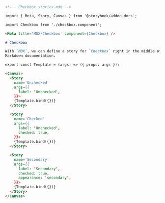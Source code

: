 ```md
<!--- Checkbox.stories.mdx -->

import { Meta, Story, Canvas } from '@storybook/addon-docs';

import Checkbox from './checkbox.component';

<Meta title='MDX/Checkbox' component={Checkbox} />

# Checkbox

With `MDX`, we can define a story for `Checkbox` right in the middle of our
Markdown documentation.

export const Template = (args) => ({ props: args });

<Canvas>
  <Story 
    name='Unchecked'
    args={{ 
      label: 'Unchecked',
    }}>
    {Template.bind({})}
  </Story>

  <Story 
    name='Checked'
    args={{ 
      label: 'Unchecked',
      checked: true,
    }}>
    {Template.bind({})}
  </Story>

  <Story 
    name='Secondary'
    args={{
      label: 'Secondary',
      checked: true, 
      appearance: 'secondary',
    }}>
    {Template.bind({})}
  </Story>
</Canvas>
```